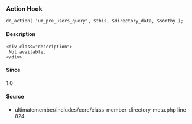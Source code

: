 
### Action Hook    
    
```
do_action( 'um_pre_users_query', $this, $directory_data, $sortby );
```

#### Description
    <div class="description">
     Not available.
    </div>

#### Since
<div class="description">
1.0
</div>

#### Source
  - <Link href="/developer/files/includes-core-class-member-directory-meta#source-view.824">ultimatemember/includes/core/class-member-directory-meta.php</Link> <Link href="/developer/files/includes-core-class-member-directory-meta#source-view.824">line 824</Link>

